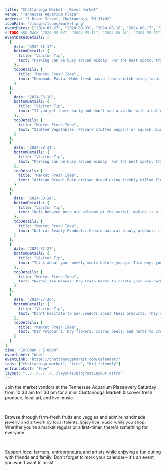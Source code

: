 ```yaml
---
title: "Chattanooga Market - River Market"
venue: "Tennessee Aquarium Plaza"
address: "1 Broad Street, Chattanooga, TN 37402"
iconPath: "/images/icons/market.png"
eventDates: ["2024-07-27", "2024-08-03", "2024-08-10", "2024-08-17", "2024-08-24", "2024-08-31"]
# TODO ADD BACK "2024-05-04", "2024-05-11", "2024-05-18", "2024-05-25", "2024-06-01", "2024-06-08", "2024-06-15", "2024-06-22", "2024-06-29", "2024-07-06", "2024-07-13", "2024-07-20"
eventDatesDetails: [
  {
    date: "2024-08-17", 
    bottomDetails: {
      title: "Visitor Tip", 
      text: "Parking can be busy around midday. For the best spots, try arriving right at the start of the market or closer to the end."
    },
    topDetails: {
      title: "Market Fresh Idea", 
      text: "Homemade Pasta: Make fresh pasta from scratch using local eggs and flour."
    }
  },
  {
    date: "2024-08-10", 
    bottomDetails: {
      title: "Visitor Tip", 
      text: "If you get there early and don't see a vendor with a coffee offering, there is a Starbucks very close by to help get your morning (or afternoon) going."
    },
    topDetails: {
      title: "Market Fresh Idea", 
      text: "Stuffed Vegetables: Prepare stuffed peppers or squash using fresh vegetables and grains."
    }
  },
  {
    date: "2024-08-31", 
    bottomDetails: {
      title: "Visitor Tip", 
      text: "Parking can be busy around midday. For the best spots, try arriving right at the start of the market or closer to the end."
    },
    topDetails: {
      title: "Market Fresh Idea", 
      text: "Artisan Bread: Bake artisan bread using freshly milled flour and local ingredients."
    }
  },
  {
    date: "2024-08-24", 
    bottomDetails: {
      title: "Visitor Tip", 
      text: "Well-behaved pets are welcome at the market, making it a fun outing for the whole family, including furry friends."
    },
    topDetails: {
      title: "Market Fresh Idea", 
      text: "Natural Beauty Products: Create natural beauty products like face masks and scrubs using market ingredients."
    }
  },
  {
    date: "2024-07-27", 
    bottomDetails: {
      title: "Visitor Tip", 
      text: "Think about your weekly meals before you go. This way, you can plan your purchases and ensure your trip to the market is a success."
    },
    topDetails: {
      title: "Market Fresh Idea", 
      text: "Herbal Tea Blends: Dry fresh herbs to create your own herbal tea blends."
    }
  },
  {
    date: "2024-07-20", 
    bottomDetails: {
      title: "Visitor Tip", 
      text: "Don't hesitate to ask vendors about their products. They can offer great advice, cooking tips, and sometimes even samples."
    },
    topDetails: {
      title: "Market Fresh Idea", 
      text: "DIY Potpourri: Dry flowers, citrus peels, and herbs to create fragrant potpourri for your home."
    }
  }
]
time: "10:00am - 5:00pm"
eventLabel: "Week"
eventLink: "https://chattanoogamarket.com/calendar/"
tags: ["chattanooga-market", "free", "kid-friendly"]
entranceCost: "Free"
layout: "../../../../../layouts/BlogPostLayout.astro"
---
```


Join the market vendors at the Tennessee Aquarium Plaza every Saturday from 10:30 am to 1:30 pm for a mini Chattanooga Market! Discover fresh produce, local art, and live music.

<br />

Browse through farm-fresh fruits and veggies and admire handmade jewelry and artwork by local talents. Enjoy live music while you shop. Whether you're a market regular or a first-timer, there's something for everyone.

<br />

Support local farmers, entrepreneurs, and artists while enjoying a fun outing with friends and family. Don't forget to mark your calendar – it's an event you won't want to miss!
